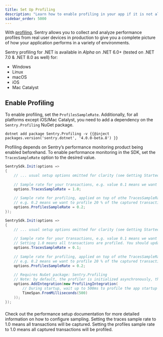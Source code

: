```yaml
---
title: Set Up Profiling
description: "Learn how to enable profiling in your app if it is not already set up."
sidebar_order: 5000
---
```


<PlatformContent includePath="profiling/index/preface" />

With [profiling](/product/profiling/), Sentry allows you to collect and analyze performance profiles from real user devices in production to give you a complete picture of how your application performs in a variety of environments.

<Note>

Sentry profiling for .NET is available in _Alpha_ on .NET 6.0+ (tested on .NET 7.0 & .NET 8.0 as well) for:
- Windows
- Linux
- macOS
- iOS
- Mac Catalyst

</Note>

## Enable Profiling

To enable profiling, set the `ProfilesSampleRate`. 
Additionally, for all platforms except iOS/Mac Catalyst, you need to add a dependency on the `Sentry.Profiling` NuGet package.

```shell {tabTitle:.NET CLI}
dotnet add package Sentry.Profiling -v {{@inject packages.version('sentry.dotnet', '4.0.0-beta.8') }}
```

Profiling depends on Sentry’s performance monitoring product being enabled beforehand. To enable performance monitoring in the SDK, set the `TracesSampleRate` option to the desired value.

```csharp {tabTitle:iOS/MacCatalyst}
SentrySdk.Init(options =>
{
    // ... usual setup options omitted for clarity (see Getting Started) ...
    
    // Sample rate for your transactions, e.g. value 0.1 means we want to report 10% of transactions. 1.0 is 100%
    options.TracesSampleRate = 1.0;
    
    // Sample rate for profiling, applied on top of othe TracesSampleRate, 
    // e.g. 0.2 means we want to profile 20 % of the captured transactions, i.e. 2 % of all transactions.
    options.ProfilesSampleRate = 0.2;
});
```

```csharp {tabTitle:Windows/Linux/macOS}
SentrySdk.Init(options =>
{
    // ... usual setup options omitted for clarity (see Getting Started) ...
    
    // Sample rate for your transactions, e.g. value 0.1 means we want to report 10% of transactions.
    // Setting 1.0 means all transactions are profiled. You should update this to fit your app for production use.
    options.TracesSampleRate = 0.1;
    
    // Sample rate for profiling, applied on top of othe TracesSampleRate, 
    // e.g. 0.2 means we want to profile 20 % of the captured transactions, i.e. 2 % of all transactions.
    options.ProfilesSampleRate = 0.2;
    
    // Requires NuGet package: Sentry.Profiling
    // Note: by default, the profiler is initialized asynchronously, this can be tuned by passing an desired initialization timeout to the constructor.
    options.AddIntegration(new ProfilingIntegration(
        // During startup, wait up to 500ms to profile the app startup code. This could make launching the app a bit slower so comment it out if your prefer profiling to start asynchronously
        TimeSpan.FromMilliseconds(500)
    ));
});
```

### 

Check out the <PlatformLink to="/performance/">performance setup documentation</PlatformLink> for more detailed information on how to configure sampling. 
Setting the traces sample rate to 1.0 means all transactions will be captured.
Setting the profiles sample rate to 1.0 means all captured transactions will be profiled.
